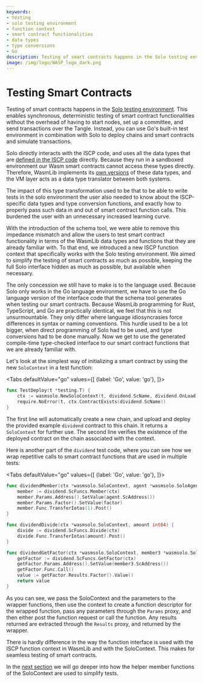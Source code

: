 ```yaml
---
keywords:
- testing
- solo testing environment
- function context
- smart contract functionalities
- data types
- type conversions
- Go
description: Testing of smart contracts happens in the Solo testing environment. This enables synchronous, deterministic testing of smart contract functionality without the overhead of having to start nodes, set up a committee, and send transactions over the Tangle
image: /img/logo/WASP_logo_dark.png
---
```


# Testing Smart Contracts

Testing of smart contracts happens in the
[Solo testing environment](../solo/what-is-solo.md). This enables synchronous,
deterministic testing of smart contract functionalities without the overhead of
having to start nodes, set up a committee, and send transactions over the Tangle. Instead,
you can use Go's built-in test environment in combination with Solo to deploy chains and
smart contracts and simulate transactions.

Solo directly interacts with the ISCP code, and uses all the data types that are
[defined in the ISCP code](https://github.com/iotaledger/wasp/blob/develop/documentation/docs/misc/coretypes.md)
directly. Because they run in a sandboxed environment our Wasm smart contracts cannot
access these types directly. Therefore, WasmLib implements its
[own versions](../wasm_vm/types.mdx) of these data types, and the VM layer acts as a data
type translator between both systems.

The impact of this type transformation used to be that to be able to write tests in the
solo environment the user also needed to know about the ISCP-specific data types and type
conversion functions, and exactly how to properly pass such data in and out of smart
contract function calls. This burdened the user with an unnecessary increased learning
curve.

With the introduction of the schema tool, we were able to remove this impedance mismatch
and allow the users to test smart contract functionality in terms of the WasmLib data types
and functions that they are already familiar with. To that end, we introduced a new ISCP
function context that specifically works with the Solo testing environment. We aimed to
simplify the testing of smart contracts as much as possible, keeping the full Solo
interface hidden as much as possible, but available when necessary.

The only concession we still have to make is to the language used. Because Solo only works
in the Go language environment, we have to use the Go language version of the interface
code that the schema tool generates when testing our smart contracts. Because WasmLib
programming for Rust, TypeScript, and Go are practically identical, we feel that this is
not unsurmountable. They only differ where language idiosyncrasies force differences in
syntax or naming conventions. This hurdle used to be a lot bigger, when direct programming
of Solo had to be used, and type conversions had to be done manually. Now we get to use
the generated compile-time type-checked interface to our smart contract functions that we
are already familiar with.

Let's look at the simplest way of initializing a smart contract by using the new
`SoloContext` in a test function:

<Tabs defaultValue="go"
      values={[
          {label: 'Go', value: 'go'},
      ]}>

<TabItem value="go">

```go
func TestDeploy(t *testing.T) {
    ctx := wasmsolo.NewSoloContext(t, dividend.ScName, dividend.OnLoad)
    require.NoError(t, ctx.ContractExists(dividend.ScName))
}
```

</TabItem>
</Tabs>

The first line will automatically create a new chain, and upload and deploy the provided
example `dividend` contract to this chain. It returns a `SoloContext` for further use. The
second line verifies the existence of the deployed contract on the chain associated with
the context.

Here is another part of the `dividend` test code, where you can see how we wrap repetitive
calls to smart contract functions that are used in multiple tests:

<Tabs defaultValue="go"
      values={[
          {label: 'Go', value: 'go'},
      ]}>

<TabItem value="go">

```go
func dividendMember(ctx *wasmsolo.SoloContext, agent *wasmsolo.SoloAgent, factor int64) {
    member := dividend.ScFuncs.Member(ctx)
    member.Params.Address().SetValue(agent.ScAddress())
    member.Params.Factor().SetValue(factor)
    member.Func.TransferIotas(1).Post()
}

func dividendDivide(ctx *wasmsolo.SoloContext, amount int64) {
    divide := dividend.ScFuncs.Divide(ctx)
    divide.Func.TransferIotas(amount).Post()
}

func dividendGetFactor(ctx *wasmsolo.SoloContext, member3 *wasmsolo.SoloAgent) int64 {
    getFactor := dividend.ScFuncs.GetFactor(ctx)
    getFactor.Params.Address().SetValue(member3.ScAddress())
    getFactor.Func.Call()
    value := getFactor.Results.Factor().Value()
    return value
}
```

</TabItem>
</Tabs>

As you can see, we pass the SoloContext and the parameters to the wrapper functions,
then use the context to create a function descriptor for the wrapped function, pass any
parameters through the `Params` proxy, and then either post the function request or call
the function. Any results returned are extracted through the `Results` proxy, and returned
by the wrapper.

There is hardly difference in the way the function interface is used with the ISCP
function context in WasmLib and with the SoloContext. This makes for seamless testing of
smart contracts.

In the [next section](examples.mdx) we will go deeper into how the helper member functions
of the SoloContext are used to simplify tests.

